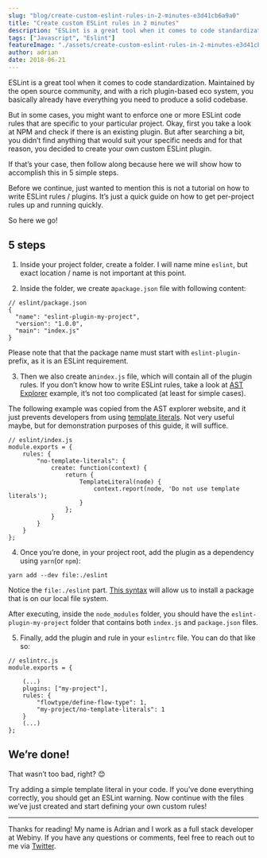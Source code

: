 ```yaml
---
slug: "blog/create-custom-eslint-rules-in-2-minutes-e3d41cb6a9a0"
title: "Create custom ESLint rules in 2 minutes"
description: "ESLint is a great tool when it comes to code standardization. Maintained by the open source community, and with a rich plugin-based ecosystem."
tags: ["Javascript", "Eslint"]
featureImage: "./assets/create-custom-eslint-rules-in-2-minutes-e3d41cb6a9a0/max-1776-1adPg-Z859DytSea5oLARGg.png"
author: adrian
date: 2018-06-21
---
```


ESLint is a great tool when it comes to code standardization. Maintained by the open source community, and with a rich plugin-based eco system, you basically already have everything you need to produce a solid codebase.

But in some cases, you might want to enforce one or more ESLint code rules that are specific to your particular project. Okay, first you take a look at NPM and check if there is an existing plugin. But after searching a bit, you didn’t find anything that would suit your specific needs and for that reason, you decided to create your own custom ESLint plugin.

If that’s your case, then follow along because here we will show how to accomplish this in 5 simple steps.

Before we continue, just wanted to mention this is not a tutorial on how to write ESLint rules / plugins. It’s just a quick guide on how to get per-project rules up and running quickly.

So here we go!

## 5 steps

1. Inside your project folder, create a folder. I will name mine `eslint`, but exact location / name is not important at this point.

2. Inside the folder, we create a`package.json` file with following content:

```
// eslint/package.json
{
  "name": "eslint-plugin-my-project",
  "version": "1.0.0",
  "main": "index.js"
}
```

Please note that that the package name must start with `eslint-plugin-` prefix, as it is an ESLint requirement.

3. Then we also create an`index.js` file, which will contain all of the plugin rules. If you don’t know how to write ESLint rules, take a look at [AST Explorer](https://astexplorer.net/) example, it’s not too complicated (at least for simple cases).

The following example was copied from the AST explorer website, and it just prevents developers from using [template literals](https://developer.mozilla.org/en-US/docs/Web/JavaScript/Reference/Template_literals). Not very useful maybe, but for demonstration purposes of this guide, it will suffice.

```
// eslint/index.js
module.exports = {
    rules: {
        "no-template-literals": {
            create: function(context) {
                return {
                    TemplateLiteral(node) {
                        context.report(node, 'Do not use template literals');
                    }
                };
            }
        }
    }
};
```

4. Once you’re done, in your project root, add the plugin as a dependency using `yarn`(or `npm`):

```
yarn add --dev file:./eslint
```

Notice the `file:./eslint` part. [This syntax](https://yarnpkg.com/lang/en/docs/cli/add/) will allow us to install a package that is on our local file system.

After executing, inside the `node_modules` folder, you should have the `eslint-plugin-my-project` folder that contains both `index.js` and `package.json` files.

5. Finally, add the plugin and rule in your `eslintrc` file. You can do that like so:

```
// eslintrc.js
module.exports = {

    (...)
    plugins: ["my-project"],
    rules: {
        "flowtype/define-flow-type": 1,
        "my-project/no-template-literals": 1
    }
    (...)
};
```

## We’re done!

That wasn’t too bad, right? 😊

Try adding a simple template literal in your code. If you’ve done everything correctly, you should get an ESLint warning. Now continue with the files we’ve just created and start defining your own custom rules!

---

Thanks for reading! My name is Adrian and I work as a full stack developer at Webiny. If you have any questions or comments, feel free to reach out to me via [Twitter](https://twitter.com/1358Adrian).
